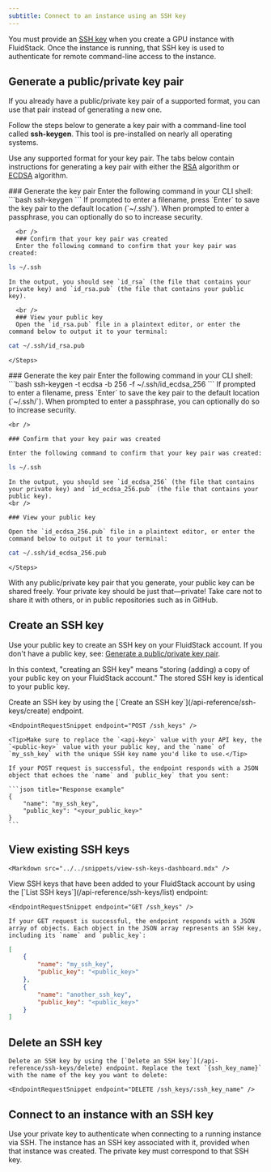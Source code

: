 ---
subtitle: Connect to an instance using an SSH key
---

You must provide an [SSH key](/ssh/what-is-ssh#about-ssh-keys) when you create a GPU instance with FluidStack. Once the instance is running, that SSH key is used to authenticate for remote command-line access to the instance.

## Generate a public/private key pair

<Markdown src="../../snippets/public-key-formats.mdx" />

If you already have a public/private key pair of a supported format, you can use that pair instead of generating a new one.

Follow the steps below to generate a key pair with a command-line tool called **ssh-keygen**. This tool is pre-installed on nearly all operating systems.

Use any supported format for your key pair. The tabs below contain instructions for generating a key pair with either the [RSA](https://en.wikipedia.org/wiki/RSA_(cryptosystem)) algorithm or [ECDSA](https://en.wikipedia.org/wiki/Elliptic_Curve_Digital_Signature_Algorithm) algorithm.

<Frame>
<Tabs>

  <Tab title="RSA">
    <Steps>
      ### Generate the key pair
      Enter the following command in your CLI shell:
```bash
ssh-keygen
```
      If prompted to enter a filename, press `Enter` to save the key pair to the default location (`~/.ssh/`). When prompted to enter a passphrase, you can optionally do so to increase security.

      <br />
      ### Confirm that your key pair was created
      Enter the following command to confirm that your key pair was created:
```bash 
ls ~/.ssh
```
    In the output, you should see `id_rsa` (the file that contains your private key) and `id_rsa.pub` (the file that contains your public key).
    
      <br />
      ### View your public key
      Open the `id_rsa.pub` file in a plaintext editor, or enter the command below to output it to your terminal:
```bash
cat ~/.ssh/id_rsa.pub
```
    </Steps>
  </Tab>

  <Tab title="ECDSA with NIST curves">
    <Steps>
    ### Generate the key pair
    Enter the following command in your CLI shell:
```bash
ssh-keygen -t ecdsa -b 256 -f ~/.ssh/id_ecdsa_256
```
    If prompted to enter a filename, press `Enter` to save the key pair to the default location (`~/.ssh/`). When prompted to enter a passphrase, you can optionally do so to increase security.

    <br />

    ### Confirm that your key pair was created

    Enter the following command to confirm that your key pair was created:
```bash 
ls ~/.ssh
```

    In the output, you should see `id_ecdsa_256` (the file that contains your private key) and `id_ecdsa_256.pub` (the file that contains your public key).
    <br />

    ### View your public key

    Open the `id_ecdsa_256.pub` file in a plaintext editor, or enter the command below to output it to your terminal:

```bash 
cat ~/.ssh/id_ecdsa_256.pub
```
    </Steps>
  </Tab>

</Tabs>
</Frame>

<Warning>
  With any public/private key pair that you generate, your public key can be shared freely. Your private key should be just that—private! Take care not to share it with others, or in public repositories such as in GitHub. 
</Warning>

## Create an SSH key

Use your public key to create an SSH key on your FluidStack account. If you don't have a public key, see: [Generate a public/private key pair](#generate-a-publicprivate-key-pair).

<Tip>In this context, "creating an SSH key" means "storing (adding) a copy of your public key on your FluidStack account." The stored SSH key is identical to your public key.</Tip>

<AccordionGroup>

  <Accordion title="Use the FluidStack Dashboard">
    <Markdown src="../../snippets/open-dashboard.mdx" />
    <Markdown src="../../snippets/add-ssh-key-dashboard.mdx" />
  </Accordion>

  <Accordion title="Use the FluidStack API">
    Create an SSH key by using the [`Create an SSH key`](/api-reference/ssh-keys/create) endpoint.

    <EndpointRequestSnippet endpoint="POST /ssh_keys" />

    <Tip>Make sure to replace the `<api-key>` value with your API key, the `<public-key>` value with your public key, and the `name` of `my_ssh_key` with the unique SSH key name you'd like to use.</Tip>

    If your POST request is successful, the endpoint responds with a JSON object that echoes the `name` and `public_key` that you sent:

    ```json title="Response example"
    {
        "name": "my_ssh_key",
        "public_key": "<your_public_key>"
    }
    ```
  </Accordion>
  
</AccordionGroup>

## View existing SSH keys

<AccordionGroup>
  <Accordion title="Use the FluidStack Dashboard">
    <Markdown src="../../snippets/open-dashboard.mdx" />

    <Markdown src="../../snippets/view-ssh-keys-dashboard.mdx" />
  </Accordion>

  <Accordion title="Use the FluidStack API">
    View SSH keys that have been added to your FluidStack account by using the [`List SSH keys`](/api-reference/ssh-keys/list) endpoint:

    <EndpointRequestSnippet endpoint="GET /ssh_keys" />

    If your GET request is successful, the endpoint responds with a JSON array of objects. Each object in the JSON array represents an SSH key, including its `name` and `public_key`: 

```json title="Example response"
[
    {
        "name": "my_ssh_key",
        "public_key": "<public_key>"
    },
    {
        "name": "another_ssh_key",
        "public_key": "<public_key>"
    }
]
```
  </Accordion>
</AccordionGroup>

## Delete an SSH key

<Markdown src="../../snippets/delete-ssh-key-warning.mdx" />
<AccordionGroup>
  <Accordion title="Use the FluidStack Dashboard">
    <Markdown src="../../snippets/open-dashboard.mdx" />
    <Markdown src="../../snippets/delete-ssh-key-dashboard.mdx" />
  </Accordion>

  <Accordion title="Use the FluidStack API">

    Delete an SSH key by using the [`Delete an SSH key`](/api-reference/ssh-keys/delete) endpoint. Replace the text `{ssh_key_name}` with the name of the key you want to delete:

    <EndpointRequestSnippet endpoint="DELETE /ssh_keys/:ssh_key_name" />

  </Accordion>
</AccordionGroup>

## Connect to an instance with an SSH key

Use your private key to authenticate when connecting to a running instance via SSH. The instance has an SSH key associated with it, provided when that instance was created. The private key must correspond to that SSH key.

<Markdown src="../../snippets/connect-with-ssh.mdx" />
